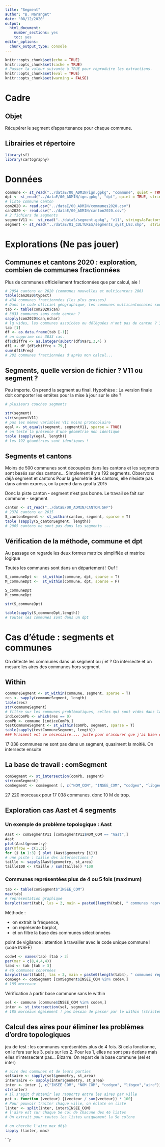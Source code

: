 ```yaml
---
title: "Segment"
author: "B. Maranget"
date: "08/12/2020"
output: 
  html_document: 
    number_sections: yes
    toc: yes
editor_options: 
  chunk_output_type: console
---
```



```r
knitr::opts_chunk$set(echo = TRUE)
knitr::opts_chunk$set(cache = TRUE)
# Passer la valeur suivante à TRUE pour reproduire les extractions.
knitr::opts_chunk$set(eval = TRUE)
knitr::opts_chunk$set(warning = FALSE)
```

# Cadre

## Objet

Récupérer le segment d'appartenance pour chaque commune.

## Librairies et répertoire

```r
library(sf)
library(cartography)
```

# Données

```r
commune <- st_read("../dataE/00_ADMIN/ign.gpkg", "commune", quiet = TRUE,stringsAsFactors = F)
dpt <- st_read("../dataE/00_ADMIN/ign.gpkg", "dpt", quiet = TRUE, stringsAsFactors = F)
# liste commune canton
com2020 <- read.csv("../dataE/00_ADMIN/communes2020.csv")
can2020 <- read.csv("../dataE/00_ADMIN/canton2020.csv")
# 2 fichiers de segments
segmentV11 <-  st_read("../dataS/segment.gpkg", "v11", stringsAsFactors = F)
segment <- st_read("../dataE/01_CULTURES/segments_syst_L93.shp",  stringsAsFactors = F)
```


# Explorations (Ne pas jouer)

## Communes et cantons 2020 : exploration, combien de communes fractionnées

Plus de communes officiellement fractionnées que par calcul, aie !

```r
# 2054 cantons en 2020 (communes nouvelles et multicantons 286)
table(can2020$typect)
# 434 communes fractionnées (les plus grosses)
# Dans le code officiel géographique, les communes multicantonnales sont codées > 79
tab <- table(com2020$can)
# 3033 communes sans code canton ?
sapply(com2020$can,nchar)
# lg vides, les communes assoicées ou déléguées n'ont pas de canton ? 3033 cas
tab [1]
df <- as.data.frame(tab [-1])
# on supprime ces 3033 cas.
df$chiffre <- as.integer(substr(df$Var1,3,4) )
df1 <- df [df$chiffre > 79,]
sum(df1$Freq) 
# 282 communes fractionnées d'après mon calcul...
```

## Segments, quelle version de fichier ? V11 ou segment ?

Peu importe. On prend la segment au final. 
Hypothèse : La version finale doit comporter les entêtes pour la mise à jour sur le site ?

```r
# plusieurs couches segments

str(segment)
str(segmentV11)
# pas les mêmes variables V11 moins protocolaire
egal <- st_equals(segment, segmentV11, sparse = TRUE)
# on teste la présence d'une géométrie non identique
table (sapply(egal, length))
# les 192 géométries sont identiques !
```


## Segments et cantons


Moins de 500 communes sont découpées dans les cantons et les segments sont basés sur des cantons...
Simplement il y a 192 segments. Observons déjà segment et cantons
Pour la géométrie des cantons, elle n'existe pas dans admin express, on la prend dans geofla 2015

Donc la piste canton - segment n'est pas bonne. Le travail se fait sur commune - segment.

```r
canton <- st_read("../dataE/00_ADMIN/CANTON.SHP")
# 2378 cantons en 2015
S_cantonSegment <- st_within(canton, segment, sparse = T)
table (sapply(S_cantonSegment, length))
# 2065 cantons ne sont pas dans les segments ...
```

## Vérification de la méthode, commune et dpt

Au passage on regarde les deux formes matrice simplifiée et matrice logique

Toutes les communes sont dans un département ! Ouf !

```r
S_communeDpt <-  st_within(commune, dpt, sparse = T)
M_communeDpt <-  st_within(commune, dpt, sparse = F)

S_communeDpt
M_communeDpt

str(S_communeDpt)

table(sapply(S_communeDpt,length))
# Toutes les communes sont dans un dpt
```

# Cas d'étude : segments et communes

On détecte les communes dans un segment
ou / et ?
On intersecte et on mesure les aires des communes hors segment

## Within

```r
communeSegment <- st_within(commune, segment, sparse = T)
res <- sapply(communeSegment, length)
table(res)
str(communeSegment)
# filtre sur les communes problématiques, celles qui sont vides dans la liste
indiceComPb <- which(res == 0)
comPb <- commune [indiceComPb,]
testCommuneSegment <- st_within(comPb, segment, sparse = T)
table(sapply(testCommuneSegment, length))
### Vraiment est ce nécessaire.... juste pour m'assurer que j'ai bien compris
```



17 038 communes ne sont pas dans un segment, quasiment la moitié.
On intersecte ensuite

## La base de travail : comSegment

```r
comSegment <- st_intersection(comPb, segment)
str(comSegment)
comSegment <- comSegment [, c("NOM_COM", "INSEE_COM", "codgeo", "libgeo")]
```

27 220 morceaux pour 17 038 communes. donc 10 M de trop.

## Exploration cas Aast et 4 segments

### Un exemple de problème topologique : Aast

```r
Aast <- comSegmentV11 [comSegmentV11$NOM_COM == "Aast",]
Aast
plot(Aast$geometry)
par(mfrow = c(1,3))
for (i in 1:3) { plot (Aast$geometry [i])}
# une piste : taille des intersections ?
taille <- sapply(Aast$geometry, st_area)
taille100 <- (taille / sum(taille)) *100
```

### Communes représentées plus de 4 ou 5 fois (maximum)

```r
tab <- table(comSegment$"INSEE_COM")
max(tab)
# représentation graphique
barplot(sort(tab), las = 2, main = paste0(length(tab), " communes représentées entre 1 et 5 fois"))
```

Méthode : 

- on extrait la fréquence, 
* on représente barplot,
- et on filtre la base des communes sélectionnées

point de vigilance : attention à travailler avec le code unique commune ! (code INSEE)

```r
code4 <- names(tab) [tab > 3]
par(mar = c(8,4,4,4))
tab4 <- tab [tab > 3] 
# 46 communes conernées
barplot(sort(tab4), las = 2, main = paste0(length(tab4), " communes représentées plus de 4 fois"))
comSeg4 <- comSegment [comSegment$INSEE_COM %in% code4,]
# 185 morceaux
```

Vérification à partir base commune sans le within

```r
sel <- commune [commune$INSEE_COM %in% code4,]
inter <- st_intersection(sel, segment)
# 185 morceaux également ! pas besoin de passer par le within (strictement à l'intérieur)
```

## Calcul des aires pour éliminer les problèmes d'ordre topologiques

jeu de test : les communes représentées plus de 4 fois.
Si cela fonctionne, on le fera sur les 3. puis sur les 2.
Pour les 1, elles ne sont pas dedans mais elles n'intersectent pas... Bizarre.
On repart de la base commune (sel et inter)

```r
# aire des communes et de leurs parties
sel$aire <- sapply(sel$geometry, st_area)
inter$aire <- sapply(inter$geometry, st_area)
inter <- inter [, c("INSEE_COM", "NOM_COM", "codgeo", "libgeo","aire")]
str(inter)
# il s'agit d'obtenir les rapports entre les aires par ville
pct <- function (vecteur) {(vecteur / sum(vecteur)) * 100}
# Pour pouvoir traiter chaque ville, on éclate en liste
linter <- split(inter, inter$INSEE_COM)
# l'aire est sur chaque 5e col de chacune des 46 listes
# On extrait pour toutes les listes uniquement la 5e colone

# on cherche l'aire max déjà
lapply (linter, max)


```


```r
